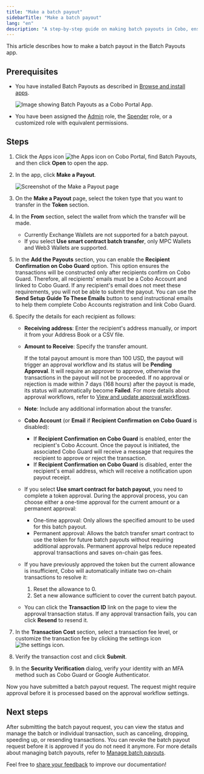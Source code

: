 ```yaml
---
title: "Make a batch payout"
sidebarTitle: "Make a batch payout"
lang: "en"
description: "A step-by-step guide on making batch payouts in Cobo, ensuring quick and efficient transfers while managing multiple recipient addresses."
---
```


This article describes how to make a batch payout in the Batch Payouts app.

## Prerequisites

- You have installed Batch Payouts as described in [Browse and install apps](/en/apps/browse-and-install).

    <img src="/en/images/portal-apps/batch-payouts/set-up.png" className="screenshot_full_screen" alt="Image showing Batch Payouts as a Cobo Portal App."/>

- You have been assigned the [Admin](/en/portal/organization/roles-and-permissions) role, the [Spender](/en/portal/organization/roles-and-permissions) role, or a customized role with equivalent permissions.

## Steps

1. Click the Apps icon <img src="/en/images/common/icon_apps.svg" className="icon" alt="the Apps icon" /> on Cobo Portal, find Batch Payouts, and then click **Open** to open the app.
2. In the app, click **Make a Payout**.

    <img src="/en/images/portal-apps/batch-payouts/make_payout.png" className="screenshot_full_screen" alt="Screenshot of the Make a Payout page" />

3. On the **Make a Payout** page, select the token type that you want to transfer in the **Token** section.
4. In the **From** section, select the wallet from which the transfer will be made.
    <Note><ul><li>Currently Exchange Wallets are not supported for a batch payout.</li><li>If you select **Use smart contract batch transfer**, only MPC Wallets and Web3 Wallets are supported.</li></ul></Note>
5. In the **Add the Payouts** section, you can enable the **Recipient Confirmation on Cobo Guard** option. This option ensures the transactions will be constructed only after recipients confirm on Cobo Guard. Therefore, all recipients' emails must be a Cobo Account and linked to Cobo Guard. If any recipient's email does not meet these requirements, you will not be able to submit the payout. You can use the **Send Setup Guide To These Emails** button to send instructional emails to help them complete Cobo Accounts registration and link Cobo Guard.
6. Specify the details for each recipient as follows:
    - **Receiving address**: Enter the recipient's address manually, or import it from your Address Book or a CSV file.
    - **Amount to Receive**: Specify the transfer amount.

        <Note>If the total payout amount is more than 100 USD, the payout will trigger an approval workflow and its status will be **Pending Approval**. It will require an approver to approve, otherwise the transactions in the payout will not be proceeded. If no approval or rejection is made within 7 days (168 hours) after the payout is made, its status will automatically become **Failed**. For more details about approval workflows, refer to [View and update approval workflows](/en/apps/workflow).</Note>

    - **Note**: Include any additional information about the transfer.
    - **Cobo Account** (or **Email** if **Recipient Confirmation on Cobo Guard** is disabled):
      - If **Recipient Confirmation on Cobo Guard** is enabled, enter the recipient's Cobo Account. Once the payout is initiated, the associated Cobo Guard will receive a message that requires the recipient to approve or reject the transaction.
      - If **Recipient Confirmation on Cobo Guard** is disabled, enter the recipient's email address, which will receive a notification upon payout receipt.
    - If you select **Use smart contract for batch payout**, you need to complete a token approval. During the approval process, you can choose either a one-time approval for the current amount or a permanent approval:
        - One-time approval: Only allows the specified amount to be used for this batch payout.
        - Permanent approval: Allows the batch transfer smart contract to use the token for future batch payouts without requiring additional approvals. Permanent approval helps reduce repeated approval transactions and saves on-chain gas fees.
    - If you have previously approved the token but the current allowance is insufficient, Cobo will automatically initiate two on-chain transactions to resolve it:
        1. Reset the allowance to 0.
        2. Set a new allowance sufficient to cover the current batch payout.
    - You can click the **Transaction ID** link on the page to view the approval transaction status. If any approval transaction fails, you can click **Resend** to resend it.
7. In the **Transaction Cost** section, select a transaction fee level, or customize the transaction fee by clicking the settings icon <img src="/en/images/common/icon_advanced.svg" className="icon" alt="the settings icon" />.
8. Verify the transaction cost and click **Submit**.
9. In the **Security Verification** dialog, verify your identity with an MFA method such as Cobo Guard or Google Authenticator.

Now you have submitted a batch payout request. The request might require approval before it is processed based on the approval workflow settings.

## Next steps

After submitting the batch payout request, you can view the status and manage the batch or individual transaction, such as canceling, dropping, speeding up, or resending transactions. You can revoke the batch payout request before it is approved if you do not need it anymore. For more details about managing batch payouts, refer to [Manage batch payouts](/en/apps/batch-payouts/manage-payouts).

<Tip>Feel free to [share your feedback](https://forms.zohopublic.com/cobo/form/DocumentFeedbackForm/formperma/QvLOhxJv1_JMsJ-1dleZ8Itb_7rzN-LtgvsDdxosoVI?referrername=manuals) to improve our documentation!</Tip>